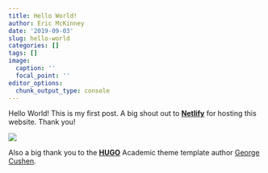 ```yaml
---
title: Hello World!
author: Eric McKinney
date: '2019-09-03'
slug: hello-world
categories: []
tags: []
image:
  caption: ''
  focal_point: ''
editor_options: 
  chunk_output_type: console
---
```


Hello World! This is my first post. A big shout out to [**Netlify**](https://www.netlify.com/) for hosting this website. Thank you!

![](/post/2019-09-03-hello-world_files/Netlify.png)

Also a big thank you to the [**HUGO**](https://gohugo.io/) Academic theme template author [George Cushen](https://georgecushen.com).